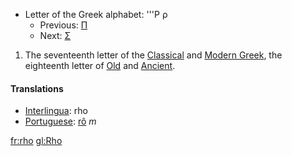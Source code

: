 *Letter of the Greek alphabet: '''&#929; &#961;
**Previous: [[pi|&#928;]]
**Next: [[sigma|&#931;]]

# The seventeenth letter of the [[Classical Greek|Classical]] and [[Modern Greek]], the eighteenth letter of [[Old Greek|Old]] and [[Ancient Greek|Ancient]].
==== Translations ====
*[[Interlingua]]: rho
*[[Portuguese]]: [[rô]] ''m''

[[fr:rho]]
[[gl:Rho]]